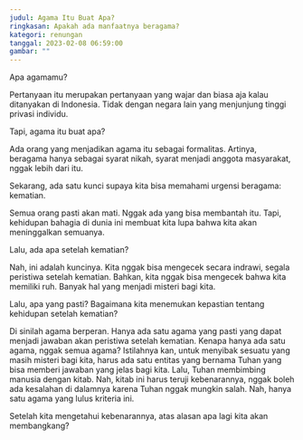 ```yaml
---
judul: Agama Itu Buat Apa?
ringkasan: Apakah ada manfaatnya beragama?
kategori: renungan
tanggal: 2023-02-08 06:59:00
gambar: ""
---
```


Apa agamamu?

Pertanyaan itu merupakan pertanyaan yang wajar dan biasa aja kalau ditanyakan di Indonesia. Tidak dengan negara lain yang menjunjung tinggi privasi individu.

Tapi, agama itu buat apa?

Ada orang yang menjadikan agama itu sebagai formalitas. Artinya, beragama hanya sebagai syarat nikah, syarat menjadi anggota masyarakat, nggak lebih dari itu.

Sekarang, ada satu kunci supaya kita bisa memahami urgensi beragama: kematian.

Semua orang pasti akan mati. Nggak ada yang bisa membantah itu. Tapi, kehidupan bahagia di dunia ini membuat kita lupa bahwa kita akan meninggalkan semuanya.

Lalu, ada apa setelah kematian?

Nah, ini adalah kuncinya. Kita nggak bisa mengecek secara indrawi, segala peristiwa setelah kematian. Bahkan, kita nggak bisa mengecek bahwa kita memiliki ruh. Banyak hal yang menjadi misteri bagi kita.

Lalu, apa yang pasti? Bagaimana kita menemukan kepastian tentang kehidupan setelah kematian?

Di sinilah agama berperan. Hanya ada satu agama yang pasti yang dapat menjadi jawaban akan peristiwa setelah kematian. Kenapa hanya ada satu agama, nggak semua agama? Istilahnya kan, untuk menyibak sesuatu yang masih misteri bagi kita, harus ada satu entitas yang bernama Tuhan yang bisa memberi jawaban yang jelas bagi kita. Lalu, Tuhan membimbing manusia dengan kitab. Nah, kitab ini harus teruji kebenarannya, nggak boleh ada kesalahan di dalamnya karena Tuhan nggak mungkin salah. Nah, hanya satu agama yang lulus kriteria ini.

Setelah kita mengetahui kebenarannya, atas alasan apa lagi kita akan membangkang?
